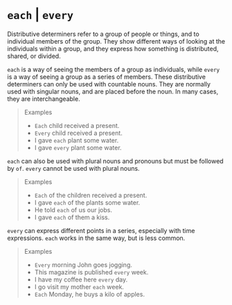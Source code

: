 # `each` | `every`

Distributive determiners refer to a group of people or things, and to individual members of the group. They show different ways of looking at the individuals within a group, and they express how something is distributed, shared, or divided.

`each` is a way of seeing the members of a group as individuals, while `every` is a way of seeing a group as a series of members. These distributive determiners can only be used with countable nouns. They are normally used with singular nouns, and are placed before the noun. In many cases, they are interchangeable.

> Examples
>
> - `Each` child received a present.
> - `Every` child received a present.
> - I gave `each` plant some water.
> - I gave `every` plant some water.

`each` can also be used with plural nouns and pronouns but must be followed by `of`. `every` cannot be used with plural nouns.

> Examples
>
> - `Each` of the children received a present.
> - I gave `each` of the plants some water.
> - He told `each` of us our jobs.
> - I gave `each` of them a kiss.

`every` can express different points in a series, especially with time expressions. `each` works in the same way, but is less common.

> Examples
>
> - `Every` morning John goes jogging.
> - This magazine is published `every` week.
> - I have my coffee here `every` day.
> - I go visit my mother `each` week.
> - `Each` Monday, he buys a kilo of apples.
